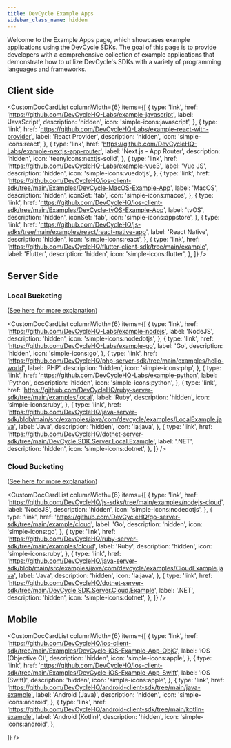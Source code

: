```yaml
---
title: DevCycle Example Apps
sidebar_class_name: hidden
---
```



Welcome to the Example Apps page, which showcases example applications using the DevCycle SDKs. The goal of this page is to provide developers with a comprehensive collection of example applications that demonstrate how to utilize DevCycle's SDKs with a variety of programming languages and frameworks.

## Client side

<CustomDocCardList
  columnWidth={6}
  items={[
    {
      type: 'link',
      href: 'https://github.com/DevCycleHQ-Labs/example-javascript',
      label: 'JavaScript',
      description: 'hidden',
      icon: 'simple-icons:javascript',
    },
    {
      type: 'link',
      href: 'https://github.com/DevCycleHQ-Labs/example-react-with-provider',
      label: 'React Provider',
      description: 'hidden',
      icon: 'simple-icons:react',
    },
    {
      type: 'link',
      href: 'https://github.com/DevCycleHQ-Labs/example-nextjs-app-router',
      label: 'Next.js - App Router',
      description: 'hidden',
      icon: 'teenyicons:nextjs-solid',
    },
    {
      type: 'link',
      href: 'https://github.com/DevCycleHQ-Labs/example-vue3',
      label: 'Vue JS',
      description: 'hidden',
      icon: 'simple-icons:vuedotjs',
    },
    {
      type: 'link',
      href: 'https://github.com/DevCycleHQ/ios-client-sdk/tree/main/Examples/DevCycle-MacOS-Example-App',
      label: 'MacOS',
      description: 'hidden',
      iconSet: 'fab',
      icon: 'simple-icons:macos',
    },
    {
      type: 'link',
      href: 'https://github.com/DevCycleHQ/ios-client-sdk/tree/main/Examples/DevCycle-tvOS-Example-App',
      label: 'tvOS',
      description: 'hidden',
      iconSet: 'fab',
      icon: 'simple-icons:appstore',
    },
    {
      type: 'link',
      href: 'https://github.com/DevCycleHQ/js-sdks/tree/main/examples/react/react-native-app',
      label: 'React Native',
      description: 'hidden',
      icon: 'simple-icons:react',
    },
    {
      type: 'link',
      href: 'https://github.com/DevCycleHQ/flutter-client-sdk/tree/main/example',
      label: 'Flutter',
      description: 'hidden',
      icon: 'simple-icons:flutter',
    },
  ]}
/>

## Server Side

### Local Bucketing

([See here for more explanation](/sdk/#difference-between-local-and-cloud-bucketing))

<CustomDocCardList
  columnWidth={6}
  items={[
    {
      type: 'link',
      href: 'https://github.com/DevCycleHQ-Labs/example-nodejs',
      label: 'NodeJS',
      description: 'hidden',
      icon: 'simple-icons:nodedotjs',
    },
    {
      type: 'link',
      href: 'https://github.com/DevCycleHQ-Labs/example-go',
      label: 'Go',
      description: 'hidden',
      icon: 'simple-icons:go',
    },
    {
      type: 'link',
      href: 'https://github.com/DevCycleHQ/php-server-sdk/tree/main/examples/hello-world',
      label: 'PHP',
      description: 'hidden',
      icon: 'simple-icons:php',
    },
    {
      type: 'link',
      href: 'https://github.com/DevCycleHQ-Labs/example-python',
      label: 'Python',
      description: 'hidden',
      icon: 'simple-icons:python',
    },
    {
      type: 'link',
      href: 'https://github.com/DevCycleHQ/ruby-server-sdk/tree/main/examples/local',
      label: 'Ruby',
      description: 'hidden',
      icon: 'simple-icons:ruby',
    },
    {
      type: 'link',
      href: 'https://github.com/DevCycleHQ/java-server-sdk/blob/main/src/examples/java/com/devcycle/examples/LocalExample.java',
      label: 'Java',
      description: 'hidden',
      icon: 'la:java',
    },
    {
      type: 'link',
      href: 'https://github.com/DevCycleHQ/dotnet-server-sdk/tree/main/DevCycle.SDK.Server.Local.Example',
      label: '.NET',
      description: 'hidden',
      icon: 'simple-icons:dotnet',
    },
  ]}
/>

### Cloud Bucketing

([See here for more explanation](/sdk/#difference-between-local-and-cloud-bucketing))

<CustomDocCardList
  columnWidth={6}
  items={[
    {
      type: 'link',
      href: 'https://github.com/DevCycleHQ/js-sdks/tree/main/examples/nodejs-cloud',
      label: 'NodeJS',
      description: 'hidden',
      icon: 'simple-icons:nodedotjs',
    },
    {
      type: 'link',
      href: 'https://github.com/DevCycleHQ/go-server-sdk/tree/main/example/cloud',
      label: 'Go',
      description: 'hidden',
      icon: 'simple-icons:go',
    },
    {
      type: 'link',
      href: 'https://github.com/DevCycleHQ/ruby-server-sdk/tree/main/examples/cloud',
      label: 'Ruby',
      description: 'hidden',
      icon: 'simple-icons:ruby',
    },
    {
      type: 'link',
      href: 'https://github.com/DevCycleHQ/java-server-sdk/blob/main/src/examples/java/com/devcycle/examples/CloudExample.java',
      label: 'Java',
      description: 'hidden',
      icon: 'la:java',
    },
    {
      type: 'link',
      href: 'https://github.com/DevCycleHQ/dotnet-server-sdk/tree/main/DevCycle.SDK.Server.Cloud.Example',
      label: '.NET',
      description: 'hidden',
      icon: 'simple-icons:dotnet',
    },
  ]}
/>

## Mobile

<CustomDocCardList
  columnWidth={6}
  items={[
    {
      type: 'link',
      href: 'https://github.com/DevCycleHQ/ios-client-sdk/tree/main/Examples/DevCycle-iOS-Example-App-ObjC',
      label: 'iOS (Objective C)',
      description: 'hidden',
      icon: 'simple-icons:apple',
    },
    {
      type: 'link',
      href: 'https://github.com/DevCycleHQ/ios-client-sdk/tree/main/Examples/DevCycle-iOS-Example-App-Swift',
      label: 'iOS (Swift)',
      description: 'hidden',
      icon: 'simple-icons:apple',
    },
    {
      type: 'link',
      href: 'https://github.com/DevCycleHQ/android-client-sdk/tree/main/java-example',
      label: 'Android (Java)',
      description: 'hidden',
      icon: 'simple-icons:android',
    },
    {
      type: 'link',
      href: 'https://github.com/DevCycleHQ/android-client-sdk/tree/main/kotlin-example',
      label: 'Android (Kotlin)',
      description: 'hidden',
      icon: 'simple-icons:android',
    },

]}
/>
